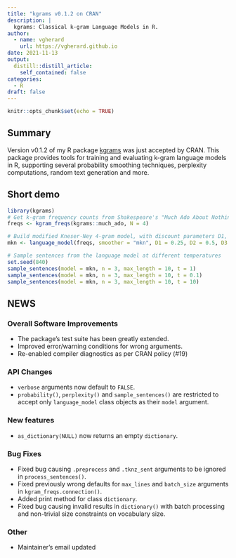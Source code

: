 ```yaml
---
title: "kgrams v0.1.2 on CRAN"
description: |
  kgrams: Classical k-gram Language Models in R.
author:
  - name: vgherard
    url: https://vgherard.github.io
date: 2021-11-13
output:
  distill::distill_article:
    self_contained: false
categories:
  - R
draft: false
---
```



```r
knitr::opts_chunk$set(echo = TRUE)
```

## Summary

Version v0.1.2 of my R package [kgrams](https://github.com/vgherard/kgrams) was just accepted by CRAN. This package provides tools for training and evaluating k-gram language models in R, supporting several probability smoothing techniques, perplexity computations, random text generation and more.

## Short demo

```r
library(kgrams)
# Get k-gram frequency counts from Shakespeare's "Much Ado About Nothing"
freqs <- kgram_freqs(kgrams::much_ado, N = 4)

# Build modified Kneser-Ney 4-gram model, with discount parameters D1, D2, D3.
mkn <- language_model(freqs, smoother = "mkn", D1 = 0.25, D2 = 0.5, D3 = 0.75)

# Sample sentences from the language model at different temperatures
set.seed(840)
sample_sentences(model = mkn, n = 3, max_length = 10, t = 1)
sample_sentences(model = mkn, n = 3, max_length = 10, t = 0.1)
sample_sentences(model = mkn, n = 3, max_length = 10, t = 10)
```

## NEWS

### Overall Software Improvements
* The package's test suite has been greatly extended.
* Improved error/warning conditions for wrong arguments.
* Re-enabled compiler diagnostics as per CRAN policy (#19)

### API Changes
* `verbose` arguments now default to `FALSE`.
* `probability()`, `perplexity()` and `sample_sentences()` are restricted to
accept only `language_model` class objects as their `model` argument.

### New features
* `as_dictionary(NULL)` now returns an empty `dictionary`.

### Bug Fixes
* Fixed bug causing `.preprocess` and `.tknz_sent` arguments to be ignored in `process_sentences()`.
* Fixed previously wrong defaults for `max_lines` and `batch_size` arguments in `kgram_freqs.connection()`.
* Added print method for class `dictionary`.
* Fixed bug causing invalid results in `dictionary()` with batch processing and
non-trivial size constraints on vocabulary size.

### Other
* Maintainer's email updated
